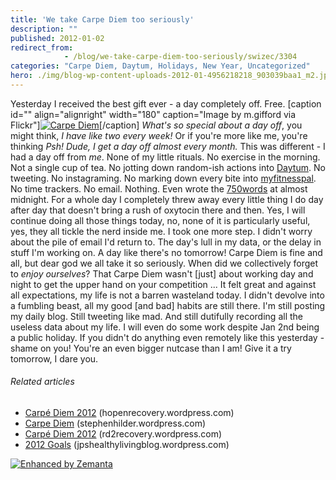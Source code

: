 ```yaml
---
title: 'We take Carpe Diem too seriously'
description: ""
published: 2012-01-02
redirect_from: 
            - /blog/we-take-carpe-diem-too-seriously/swizec/3304
categories: "Carpe Diem, Daytum, Holidays, New Year, Uncategorized"
hero: ./img/blog-wp-content-uploads-2012-01-4956218218_903039baa1_m2.jpg
---
```


Yesterday I received the best gift ever - a day completely off. Free. \[caption id="" align="alignright" width="180" caption="Image by m.gifford via Flickr"][![Carpe Diem](./img/blog-wp-content-uploads-2012-01-4956218218_903039baa1_m2.jpg "Carpe Diem")](http://www.flickr.com/photos/43661283@N00/4956218218)\[/caption] _What's so special about a day off_, you might think, _I have like two every week!_ Or if you're more like me, you're thinking _Psh! Dude, I get a day off almost every month._ This was different - I had a day off from _me_. None of my little rituals. No exercise in the morning. Not a single cup of tea. No jotting down random-ish actions into [Daytum](http://www.daytum.com/ "Daytum"). No tweeting. No instagraming. No marking down every bite into [myfitnesspal](http://www.myfitnesspal.com/). No time trackers. No email. Nothing. Even wrote the [750words](http://750words.com/) at almost midnight. For a whole day I completely threw away every little thing I do day after day that doesn't bring a rush of oxytocin there and then. Yes, I will continue doing all those things today, no, none of it is particularly useful, yes, they all tickle the nerd inside me. I took one more step. I didn't worry about the pile of email I'd return to. The day's lull in my data, or the delay in stuff I'm working on. A day like there's no tomorrow! Carpe Diem is fine and all, but dear god we all take it so seriously. When did we collectively forget to _enjoy ourselves_? That Carpe Diem wasn't \[just] about working day and night to get the upper hand on your competition ... It felt great and against all expectations, my life is not a barren wasteland today. I didn't devolve into a fumbling beast, all my good \[and bad] habits are still there. I'm still posting my daily blog. Still tweeting like mad. And still dutifully recording all the useless data about my life. I will even do some work despite Jan 2nd being a public holiday. If you didn't do anything even remotely like this yesterday - shame on you! You're an even bigger nutcase than I am! Give it a try tomorrow, I dare you.

###### Related articles

-   [Carpé Diem 2012](http://hopenrecovery.wordpress.com/2011/12/30/carpe-diem-2012/) (hopenrecovery.wordpress.com)
-   [Carpe Diem](http://stephenhilder.wordpress.com/2011/12/30/carpediem/) (stephenhilder.wordpress.com)
-   [Carpé Diem 2012](http://rd2recovery.wordpress.com/2011/12/30/carpe-diem-2012/) (rd2recovery.wordpress.com)
-   [2012 Goals](http://jpshealthylivingblog.wordpress.com/2011/12/30/2012-goals/) (jpshealthylivingblog.wordpress.com)

[![Enhanced by Zemanta](http://img.zemanta.com/zemified_e.png?x-id=3b8af50e-bc08-48b8-af2f-82f257294ca0)](http://www.zemanta.com/ "Enhanced by Zemanta")
